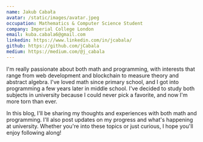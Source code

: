 ```yaml
---
name: Jakub Cabała
avatar: /static/images/avatar.jpeg
occupation: Mathematics & Computer Science Student
company: Imperial College London
email: kuba.cabala6@gmail.com
linkedin: https://www.linkedin.com/in/jcabala/
github: https://github.com/jCabala
medium: https://medium.com/@j_cabala
---
```


I'm really passionate about both math and programming, with interests that range from web development and blockchain to measure theory and abstract algebra. I've loved math since primary school, and I got into programming a few years later in middle school. I've decided to study both subjects in university because I could never pick a favorite, and now I'm more torn than ever.

In this blog, I'll be sharing my thoughts and experiences with both math and programming. I'll also post updates on my progress and what's happening at university. Whether you're into these topics or just curious, I hope you'll enjoy following along!
